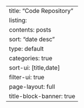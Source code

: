 ---
title: "Code Repository"
listing:
  contents: posts
  sort:  "date desc"
  type: default
  categories: true
  sort-ui: [title,date]
  filter-ui: true
page-layout: full
title-block-banner: true 
---